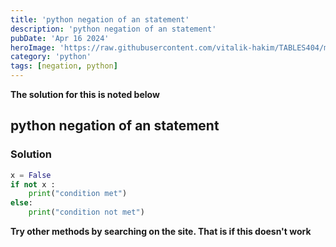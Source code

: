 ```yaml
---
title: 'python negation of an statement'
description: 'python negation of an statement'
pubDate: 'Apr 16 2024'
heroImage: 'https://raw.githubusercontent.com/vitalik-hakim/TABLES404/main/error_b/python.jpg'
category: 'python'
tags: [negation, python]
---
```


**The solution for this is noted below**

## python negation of an statement

### Solution

```python
x = False
if not x :
    print("condition met")
else:
    print("condition not met")
```

**Try other methods by searching on the site. That is if this doesn't work**
